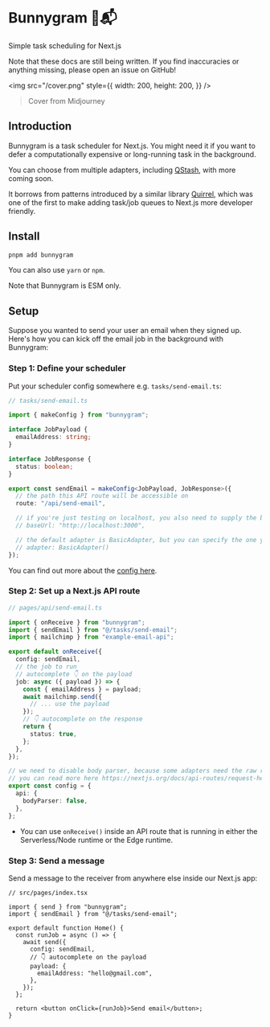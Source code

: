
# Bunnygram 🐇📬

Simple task scheduling for Next.js

<Callout type="warning" emoji="⚠️">
  Note that these docs are still being written. If you find inaccuracies or
  anything missing, please open an issue on GitHub!
</Callout>

<br />

<img
  src="/cover.png"
  style={{
    width: 200,
    height: 200,
  }}
/>

> Cover from Midjourney

## Introduction

Bunnygram is a task scheduler for Next.js. You might need it if you want to defer a computationally expensive or long-running task in the background.

You can choose from multiple adapters, including [QStash](/adapters/qstash), with more coming soon.

It borrows from patterns introduced by a similar library [Quirrel](https://github.com/quirrel-dev/quirrel), which was one of the first to make adding task/job queues to Next.js more developer friendly.

## Install

```sh
pnpm add bunnygram
```

You can also use `yarn` or `npm`.

Note that Bunnygram is ESM only.

## Setup

Suppose you wanted to send your user an email when they signed up. Here's how you can kick off the email job in the background with Bunnygram:

### Step 1: Define your scheduler

Put your scheduler config somewhere e.g. `tasks/send-email.ts`:

```ts
// tasks/send-email.ts

import { makeConfig } from "bunnygram";

interface JobPayload {
  emailAddress: string;
}

interface JobResponse {
  status: boolean;
}

export const sendEmail = makeConfig<JobPayload, JobResponse>({
  // the path this API route will be accessible on
  route: "/api/send-email",

  // if you're just testing on localhost, you also need to supply the baseUrl here:
  // baseUrl: "http://localhost:3000",

  // the default adapter is BasicAdapter, but you can specify the one you want
  // adapter: BasicAdapter()
});
```

You can find out more about the [config here](/config).

### Step 2: Set up a Next.js API route

```ts
// pages/api/send-email.ts

import { onReceive } from "bunnygram";
import { sendEmail } from "@/tasks/send-email";
import { mailchimp } from "example-email-api";

export default onReceive({
  config: sendEmail,
  // the job to run
  // autocomplete 👇 on the payload
  job: async ({ payload }) => {
    const { emailAddress } = payload;
    await mailchimp.send({
      // ... use the payload
    });
    // 👇 autocomplete on the response
    return {
      status: true,
    };
  },
});

// we need to disable body parser, because some adapters need the raw request body for verification
// you can read more here https://nextjs.org/docs/api-routes/request-helpers
export const config = {
  api: {
    bodyParser: false,
  },
};
```

- You can use `onReceive()` inside an API route that is running in either the Serverless/Node runtime or the Edge runtime.

### Step 3: Send a message

Send a message to the receiver from anywhere else inside our Next.js app:

```tsx
// src/pages/index.tsx

import { send } from "bunnygram";
import { sendEmail } from "@/tasks/send-email";

export default function Home() {
  const runJob = async () => {
    await send({
      config: sendEmail,
      // 👇 autocomplete on the payload
      payload: {
        emailAddress: "hello@gmail.com",
      },
    });
  };

  return <button onClick={runJob}>Send email</button>;
}
```
